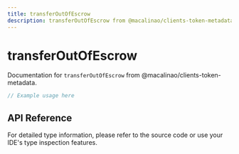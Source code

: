 ```yaml
---
title: transferOutOfEscrow
description: transferOutOfEscrow from @macalinao/clients-token-metadata
---
```


# transferOutOfEscrow

Documentation for `transferOutOfEscrow` from @macalinao/clients-token-metadata.

```typescript
// Example usage here
```

## API Reference

For detailed type information, please refer to the source code or use your IDE's type inspection features.
